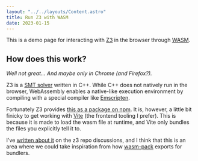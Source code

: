 ```yaml
---
layout: "../../layouts/Content.astro"
title: Run Z3 with WASM
date: 2023-01-15
---
```



This is a demo page for interacting with [Z3](https://github.com/Z3Prover/z3) in
the browser through [WASM](https://webassembly.org/).

<Z3Playground client:only="react" />

## How does this work?

_Well not great... And maybe only in Chrome (and Firefox?)._

Z3 is a [SMT
solver](https://en.wikipedia.org/wiki/Satisfiability_modulo_theories) written in
C++. While C++ does not natively run in the browser, WebAssembly enables a
native-like execution environment by compiling with a special compiler like
[Emscripten](https://emscripten.org/).

Fortunately Z3 provides [this as a package on
npm](https://www.npmjs.com/package/z3-solver). It is, however, a little bit
finicky to get working with [Vite](https://vitejs.dev/) (the frontend tooling I
prefer). This is because it is made to load the wasm file at runtime, and Vite
only bundles the files you explicitly tell it to.

I've [written about
it](https://github.com/Z3Prover/z3/discussions/6551#discussioncomment-4852578)
on the z3 repo discussions, and I think that this is an area where we could take
inspiration from how [wasm-pack](https://github.com/rustwasm/wasm-pack) exports
for bundlers.
